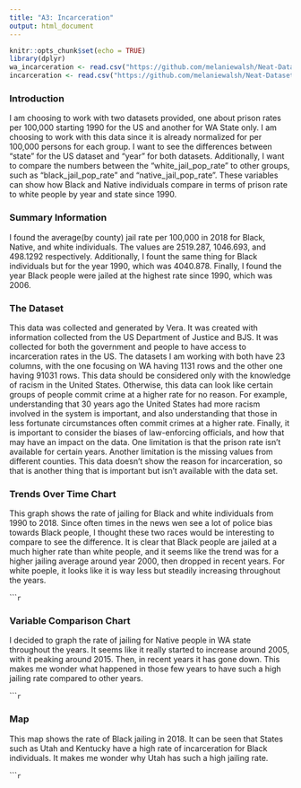 ```yaml
---
title: "A3: Incarceration"
output: html_document
---
```


```r
knitr::opts_chunk$set(echo = TRUE)
library(dplyr)
wa_incarceration <- read.csv("https://github.com/melaniewalsh/Neat-Datasets/raw/main/us-prison-jail-rates-1990-WA.csv")
incarceration <- read.csv("https://github.com/melaniewalsh/Neat-Datasets/blob/main/us-prison-jail-rates-1990.csv?raw=true")
```

### Introduction

I am choosing to work with two datasets provided, one about prison rates per 100,000 starting 1990 for the US and another for WA State only. I am choosing to work with this data
since it is already normalized for per 100,000 persons for each group. I want to see the differences between "state" for the US dataset and "year" for both datasets. Additionally, I want to compare the numbers between the "white_jail_pop_rate" to other groups, such as "black_jail_pop_rate" and "native_jail_pop_rate". These variables can show how Black and Native individuals compare in terms of prison rate to white people by year and state since 1990. 

### Summary Information

I found the average(by county) jail rate per 100,000 in 2018 for Black, Native, and white individuals. The values are 2519.287, 1046.693, and 498.1292 respectively. Additionally, I fount the same thing for Black individuals but for the year 1990, which was 4040.878. Finally, I found the year Black people were jailed at the highest rate since 1990, which was 2006. 

### The Dataset

This data was collected and generated by Vera. It was created with information collected from the US Department of Justice and BJS. It was collected for both the government and people to have access to incarceration rates in the US. The datasets I am working with both have 23 columns, with the one focusing on WA having 1131 rows and the other one having 91031 rows. This data should be considered only with the knowledge of racism in the United States. Otherwise, this data can look like certain groups of people commit crime at a higher rate for no reason. For example, understanding that 30 years ago the United States had more racism involved in the system is important, and also understanding that those in less fortunate circumstances often commit crimes at a higher rate. Finally, it is important to consider the biases of law-enforcing officials, and how that may have an impact on the data. One limitation is that the prison rate isn’t available for certain years. Another limitation is the missing values from different counties. This data doesn’t show the reason for incarceration, so that is another thing that is important but isn’t available with the data set.

### Trends Over Time Chart

This graph shows the rate of jailing for Black and white individuals from 1990 to 2018. Since often times in the news wen see a lot of police bias towards Black people, I thought these two races would be interesting to compare to see the difference. It is clear that Black people are jailed at a much higher rate than white people, and it seems like the trend was for a higher jailing average around year 2000, then dropped in recent years. For white poeple, it looks like it is way less but steadily increasing throughout the years. 

``````r

```

### Variable Comparison Chart

I decided to graph the rate of jailing for Native people in WA state throughout the years. It seems like it really started to increase around 2005, with it peaking around 2015. Then, in recent years it has gone down. This makes me wonder what happened in those few years to have such a high jailing rate compared to other years.

``````r

```

### Map

This map shows the rate of Black jailing in 2018. It can be seen that States such as Utah and Kentucky have a high rate of incarceration for Black individuals. It makes me wonder why Utah has such a high jailing rate.

``````r

```

